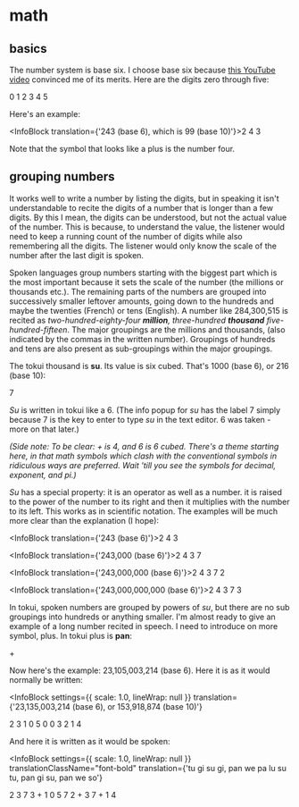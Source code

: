 
# math

## basics

The number system is base six. I choose base six because [this YouTube video](https://youtu.be/qID2B4MK7Y0) convinced me of its merits. Here are the digits zero through five:

<InfoBlock>0 1 2 3 4 5</InfoBlock>

Here's an example:

<InfoBlock translation={'243 (base 6), which is 99 (base 10)'}>2 4 3</InfoBlock>

Note that the symbol that looks like a plus is the number four.

## grouping numbers

It works well to write a number by listing the digits, but in speaking it isn't understandable to recite the digits of a number that is longer than a few digits. By this I mean, the digits can be understood, but not the actual value of the number. This is because, to understand the value, the listener would need to keep a running count of the number of digits while also remembering all the digits. The listener would only know the scale of the number after the last digit is spoken.

Spoken languages group numbers starting with the biggest part which is the most important because it sets the scale of the number (the millions or thousands etc.). The remaining parts of the numbers are grouped into successively smaller leftover amounts, going down to the hundreds and maybe the twenties (French) or tens (English). A number like 284,300,515 is recited as _two-hundred-eighty-four **million**, three-hundred **thousand** five-hundred-fifteen_. The major groupings are the millions and thousands, (also indicated by the commas in the written number). Groupings of hundreds and tens are also present as sub-groupings within the major groupings.

The tokui thousand is **su**. Its value is six cubed. That's 1000 (base 6), or 216 (base 10):

<InfoBlock>7</InfoBlock>

_Su_ is written in tokui like a 6. (The info popup for _su_ has the label 7 simply because 7 is the key to enter to type _su_ in the text editor. 6 was taken - more on that later.)

_(Side note: To be clear: + is 4, and 6 is 6 cubed. There's a theme starting here, in that math symbols which clash with the conventional symbols in ridiculous ways are preferred. Wait 'till you see the symbols for decimal, exponent, and pi.)_

_Su_ has a special property: it is an operator as well as a number. it is raised to the power of the number to its right and then it multiplies with the number to its left. This works as in scientific notation. The examples will be much more clear than the explanation (I hope):

<InfoBlock translation={'243 (base 6)'}>2 4 3</InfoBlock>

<InfoBlock translation={'243,000 (base 6)'}>2 4 3 7</InfoBlock>

<InfoBlock translation={'243,000,000 (base 6)'}>2 4 3 7 2</InfoBlock>

<InfoBlock translation={'243,000,000,000 (base 6)'}>2 4 3 7 3</InfoBlock>

In tokui, spoken numbers are grouped by powers of _su_, but there are no sub groupings into hundreds or anything smaller. I'm almost ready to give an example of a long number recited in speech. I need to introduce on more symbol, plus. In tokui plus is **pan**:

<InfoBlock>+</InfoBlock>

Now here's the example: 23,105,003,214 (base 6). Here it is as it would normally be written:

<InfoBlock
  settings={{ scale: 1.0, lineWrap: null }}
  translation={'23,135,003,214 (base 6), or 153,918,874 (base 10)'}
>
  2 3 1 0 5 0 0 3 2 1 4
</InfoBlock>

And here it is written as it would be spoken:

<InfoBlock
  settings={{ scale: 1.0, lineWrap: null }}
  translationClassName="font-bold"
  translation={'tu gi su gi, pan we pa lu su tu, pan gi su, pan we so'}
>
  2 3 7 3 + 1 0 5 7 2 + 3 7 + 1 4
</InfoBlock>
